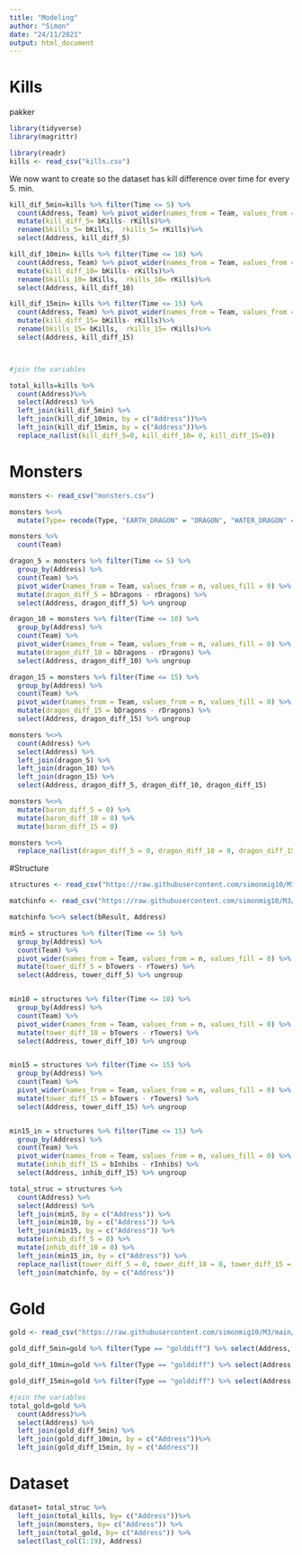 ```yaml
---
title: "Modeling"
author: "Simon"
date: "24/11/2021"
output: html_document
---
```



# Kills


pakker

```r
library(tidyverse)
library(magrittr)
```


```r
library(readr)
kills <- read_csv("kills.csv")
```

We now want to create so the dataset has kill difference over time for every 5. min. 

```r
kill_dif_5min=kills %>% filter(Time <= 5) %>%
  count(Address, Team) %>% pivot_wider(names_from = Team, values_from = n, values_fill = 0) %>%
  mutate(kill_diff_5= bKills- rKills)%>%
  rename(bkills_5= bKills,  rkills_5= rKills)%>%
  select(Address, kill_diff_5)

kill_dif_10min= kills %>% filter(Time <= 10) %>%
  count(Address, Team) %>% pivot_wider(names_from = Team, values_from = n, values_fill = 0) %>%
  mutate(kill_diff_10= bKills- rKills)%>%
  rename(bkills_10= bKills,  rkills_10= rKills)%>%
  select(Address, kill_diff_10)

kill_dif_15min= kills %>% filter(Time <= 15) %>%
  count(Address, Team) %>% pivot_wider(names_from = Team, values_from = n, values_fill = 0) %>%
  mutate(kill_diff_15= bKills- rKills)%>%
  rename(bkills_15= bKills,  rkills_15= rKills)%>%
  select(Address, kill_diff_15)



#join the variables 

total_kills=kills %>% 
  count(Address)%>%
  select(Address) %>% 
  left_join(kill_dif_5min) %>%
  left_join(kill_dif_10min, by = c("Address"))%>%
  left_join(kill_dif_15min, by = c("Address"))%>%
  replace_na(list(kill_diff_5=0, kill_diff_10= 0, kill_diff_15=0))
```


# Monsters 

```r
monsters <- read_csv("monsters.csv")
```

```r
monsters %<>%
  mutate(Type= recode(Type, "EARTH_DRAGON" = "DRAGON", "WATER_DRAGON" = "DRAGON", "FIRE_DRAGON" = "DRAGON", "AIR_DRAGON" = "DRAGON", "ELDER_DRAGON" = "DRAGON"))

monsters %>%
  count(Team)

dragon_5 = monsters %>% filter(Time <= 5) %>%
  group_by(Address) %>%
  count(Team) %>%
  pivot_wider(names_from = Team, values_from = n, values_fill = 0) %>%
  mutate(dragon_diff_5 = bDragons - rDragons) %>% 
  select(Address, dragon_diff_5) %>% ungroup

dragon_10 = monsters %>% filter(Time <= 10) %>%
  group_by(Address) %>%
  count(Team) %>%
  pivot_wider(names_from = Team, values_from = n, values_fill = 0) %>%
  mutate(dragon_diff_10 = bDragons - rDragons) %>% 
  select(Address, dragon_diff_10) %>% ungroup

dragon_15 = monsters %>% filter(Time <= 15) %>%
  group_by(Address) %>%
  count(Team) %>%
  pivot_wider(names_from = Team, values_from = n, values_fill = 0) %>%
  mutate(dragon_diff_15 = bDragons - rDragons) %>% 
  select(Address, dragon_diff_15) %>% ungroup

monsters %<>%
  count(Address) %>%
  select(Address) %>%
  left_join(dragon_5) %>%
  left_join(dragon_10) %>%
  left_join(dragon_15) %>%
  select(Address, dragon_diff_5, dragon_diff_10, dragon_diff_15)

monsters %<>%
  mutate(baron_diff_5 = 0) %>%
  mutate(baron_diff_10 = 0) %>%
  mutate(baron_diff_15 = 0)

monsters %<>%
  replace_na(list(dragon_diff_5 = 0, dragon_diff_10 = 0, dragon_diff_15 = 0))

```


#Structure

```r
structures <- read_csv("https://raw.githubusercontent.com/simonmig10/M3/main/structures.csv")

matchinfo <- read_csv("https://raw.githubusercontent.com/simonmig10/M3/main/matchinfo.csv")
```

```r

matchinfo %<>% select(bResult, Address)

min5 = structures %>% filter(Time <= 5) %>%
  group_by(Address) %>%
  count(Team) %>%
  pivot_wider(names_from = Team, values_from = n, values_fill = 0) %>%
  mutate(tower_diff_5 = bTowers - rTowers) %>% 
  select(Address, tower_diff_5) %>% ungroup


min10 = structures %>% filter(Time <= 10) %>%
  group_by(Address) %>%
  count(Team) %>%
  pivot_wider(names_from = Team, values_from = n, values_fill = 0) %>%
  mutate(tower_diff_10 = bTowers - rTowers) %>% 
  select(Address, tower_diff_10) %>% ungroup


min15 = structures %>% filter(Time <= 15) %>%
  group_by(Address) %>%
  count(Team) %>%
  pivot_wider(names_from = Team, values_from = n, values_fill = 0) %>%
  mutate(tower_diff_15 = bTowers - rTowers) %>% 
  select(Address, tower_diff_15) %>% ungroup


min15_in = structures %>% filter(Time <= 15) %>%
  group_by(Address) %>%
  count(Team) %>%
  pivot_wider(names_from = Team, values_from = n, values_fill = 0) %>%
  mutate(inhib_diff_15 = bInhibs - rInhibs) %>% 
  select(Address, inhib_diff_15) %>% ungroup

total_struc = structures %>% 
  count(Address) %>% 
  select(Address) %>% 
  left_join(min5, by = c("Address")) %>% 
  left_join(min10, by = c("Address")) %>% 
  left_join(min15, by = c("Address")) %>% 
  mutate(inhib_diff_5 = 0) %>% 
  mutate(inhib_diff_10 = 0) %>% 
  left_join(min15_in, by = c("Address")) %>% 
  replace_na(list(tower_diff_5 = 0, tower_diff_10 = 0, tower_diff_15 = 0, inhib_diff_15 = 0)) %>% 
  left_join(matchinfo, by = c("Address"))
```


# Gold

```r
gold <- read_csv("https://raw.githubusercontent.com/simonmig10/M3/main/gold.csv")
```

```r
gold_diff_5min=gold %>% filter(Type == "golddiff") %>% select(Address, min_5) 

gold_diff_10min=gold %>% filter(Type == "golddiff") %>% select(Address, min_10)

gold_diff_15min=gold %>% filter(Type == "golddiff") %>% select(Address, min_15)

#join the variables 
total_gold=gold %>% 
  count(Address)%>%
  select(Address) %>% 
  left_join(gold_diff_5min) %>%
  left_join(gold_diff_10min, by = c("Address"))%>%
  left_join(gold_diff_15min, by = c("Address"))

```


# Dataset

```r
dataset= total_struc %>% 
  left_join(total_kills, by= c("Address"))%>%
  left_join(monsters, by= c("Address")) %>%
  left_join(total_gold, by= c("Address")) %>%
  select(last_col(1:19), Address)
```

